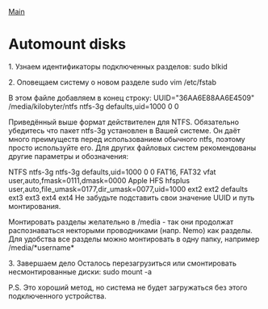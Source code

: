 [[/index|Main]]

= Automount disks =
1. Узнаем идентификаторы подключенных разделов:
sudo blkid

2. Оповещаем систему о новом разделе
sudo vim /etc/fstab

В этом файле добавляем в конец строку:
UUID="36AA6E88AA6E4509" /media/kilobyter/ntfs ntfs-3g defaults,uid=1000  0 0

Приведённый выше формат действителен для NTFS. Обязательно убедитесь что пакет ntfs-3g установлен в Вашей системе. Он даёт много преимуществ перед использованием обычного ntfs, поэтому просто используйте его. Для других файловых систем рекомендованы другие параметры и обозначения:

NTFS	ntfs-3g	ntfs-3g defaults,uid=1000    0 0
FAT16, FAT32	vfat	user,auto,fmask=0111,dmask=0000
Apple HFS	hfsplus	user,auto,file_umask=0177,dir_umask=0077,uid=1000
ext2	ext2	defaults
ext3	ext3
ext4	ext4
Не забудьте подставить свои значение UUID и путь монтирования.

Монтировать разделы желательно в /media - так они продолжат распознаваться
некторыми проводниками (напр. Nemo) как разделы. Для удобства все разделы
можно монтировать в одну папку, например /media/*username*

3. Завершаем дело
Осталось перезагрузиться или смонтировать несмонтированные диски:
sudo mount -a

P.S. Это хороший метод, но система не будет загружаться без этого подключенного
устройства.
